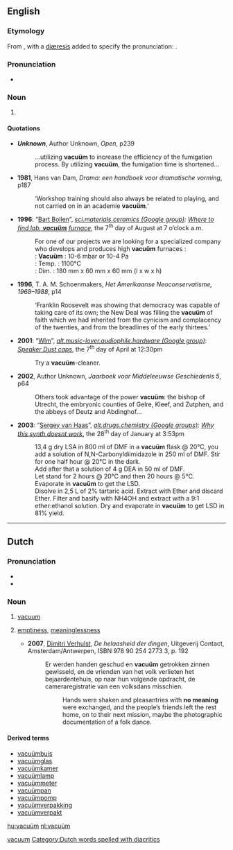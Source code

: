 {{rfd|strangely, all quoted sources have Dutch authors… Is this a [[coïncidence]]?  The first citation is quite useless, without date and author}}
{{also|vacuum}}
==English==

===Etymology===
From {{term|vacuum}}, with a [[diæresis]] added to specify the pronunciation: {{IPA|/ˈvæ.kjuˌʌm̩̩/}}.

===Pronunciation===
* {{IPA|/ˈvæ.kjuˌʌm̩̩/}}

===Noun===
{{en-noun|vacuä}}

# {{rare|Netherlands|lang=en}} {{alternative spelling of|vacuum#English|vacuum|lang=English}}

====Quotations====
* '''''Unknown''''', Author Unknown, ''Open'', p239
*: …utilizing '''vacuüm''' to increase the efficiency of the fumigation process. By utilizing '''vacuüm''', the fumigation time is shortened…
* '''1981''', Hans van Dam, ''Drama: een handboek voor dramatische vorming'', p187
*: ‘Workshop training should also always be related to playing, and not carried on in an academie '''vacuüm'''.’
* '''1996''': “[http://groups.google.co.uk/groups/profile?enc_user=PNsjDAsAAACB8WyOXmMsCJbVmp75_q1n Bart Bollen]”, ''[http://groups.google.co.uk/group/sci.materials.ceramics/topics sci.materials.ceramics (Google group)]: [http://groups.google.co.uk/group/sci.materials.ceramics/browse_thread/thread/1fe5e4d2413e5cd8?q=%22vacu%C3%BCm%22+-vacuum Where to find lab. '''vacuüm''' furnace]'', the 7<sup>th</sup> day of August at 7 o’clock a.m.
*: For one of our projects we are looking for a specialized company who develops and produces high '''vacuüm''' furnaces :<br>
*:: '''Vacuüm'''  : 10-6 mbar or 10-4 Pa<br>
*:: Temp.   : 1100°C<br>
*:: Dim.    : 180 mm x 60 mm x 60 mm (l x w x h)
* '''1996''', T. A. M. Schoenmakers, ''Het Amerikaanse Neoconservatisme, 1968–1988'', p14
*: ‘Franklin Roosevelt was showing that democracy was capable of taking care of its own; the New Deal was filling the '''vacuüm''' of faith which we had inherited from the cynicism and complacency of the twenties, and from the breadlines of the early thirtees.’
* '''2001''': “[http://groups.google.co.uk/groups/profile?enc_user=fV13Iw8AAAD94Yry295hPz8UEAxxDLqo Wlm]”, ''[http://groups.google.co.uk/group/alt.music-lover.audiophile.hardware/topics alt.music-lover.audiophile.hardware (Google group)]: [http://groups.google.co.uk/group/alt.music-lover.audiophile.hardware/browse_thread/thread/7ad789608efdd3b9?q=%22a+vacu%C3%BCm%22+-vacuum Speaker Dust caps]'', the 7<sup>th</sup> day of April at 12:30pm
*: Try a '''vacuüm'''-cleaner.
* '''2002''', Author Unknown, ''Jaarboek voor Middeleeuwse Geschiedenis 5'', p64
*: Others took advantage of the power '''vacuüm''': the bishop of Utrecht, the embryonic counties of Gelre, Kleef, and Zutphen, and the abbeys of Deutz and Abdinghof…
* '''2003''': “[http://groups.google.co.uk/groups/profile?enc_user=hlfpwRwAAAB4c_y-uXX8DlcV79XKff-6T-4Yz44fnwRvTLkhA-RsYg Sergey van Haas]”, ''[http://groups.google.co.uk/group/alt.drugs.chemistry/topics alt.drugs.chemistry (Google groups)]: [http://groups.google.co.uk/group/alt.drugs.chemistry/browse_thread/thread/a2ef924daaf41be9?q=%22a+vacu%C3%BCm%22+-vacuum Why this synth doesnt work]'', the 28<sup>th</sup> day of January at 3:53pm
*: 13,4 g dry LSA in 800 ml of DMF in a '''vacuüm''' flask @ 20°C, you add a solution of N,N-Carbonyldiimidazole in 250 ml of DMF. Stir for one half hour @ 20°C in the dark. 
*: Add after that a solution of 4 g DEA in 50 ml of DMF. 
*: Let stand for 2 hours @ 20°C and then 20 hours @ 5°C. 
*: Evaporate in '''vacuüm''' to get the LSD. 
*: Disolve in 2,5 L of 2% tartaric acid. Extract with Ether and discard Ether. Filter and basify with NH4OH and extract with a 9:1 ether:ethanol solution. Dry and evaporate in '''vacuüm''' to get LSD in 81% yield.

[[Category:English words spelled with diacritics|vacuum]]

----

==Dutch==

{{rfe|lang=Dutch}}

===Pronunciation===
* {{IPA|/ˈva.ky.ym/|lang=nl}}
* {{hyphenation|va|cu|um}}

===Noun===
{{nl-noun2|n|stem=vacu|üms|pl2=a|ümpje}}

# [[vacuum]]
# {{figuratively}} [[emptiness]], [[meaninglessness]]
#* '''2007''', [[w:Dimitri Verhulst|Dimitri Verhulst]], ''De helaasheid der dingen'', Uitgeverij Contact, Amsterdam/Antwerpen, ISBN 978 90 254 2773 3, p. 192
#*: Er werden handen geschud en '''vacuüm''' getrokken zinnen gewisseld, en de vrienden van het volk verlieten het bejaardentehuis, op naar hun volgende opdracht, de cameraregistratie van een volksdans misschien.
#*:: Hands were shaken and pleasantries with '''no meaning''' were exchanged, and the people’s friends left the rest home, on to their next mission, maybe the photographic documentation of a folk dance.

====Derived terms====
* [[vacuümbuis]]
* [[vacuümglas]]
* [[vacuümkamer]]
* [[vacuümlamp]]
* [[vacuümmeter]]
* [[vacuümpan]]
* [[vacuümpomp]]
* [[vacuümverpakking]]
* [[vacuümverpakt]] 

[[Category:Dutch words spelled with diacritics]]

[[hu:vacuüm]]
[[nl:vacuüm]]